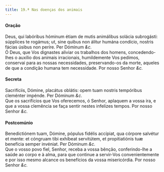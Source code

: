 ```yaml
---
title: 19.ª Nas doenças dos animais
---
```


<h4 class="text-center">Oração</h4>
<div class="container-fluid">
  <div class="row">
    <div class="col-6 dropcaps text-justify">
      Deus, qui labóribus hóminum étiam de mutis animálibus solácia subrogásti:
      súpplices te rogámus; ut, sine quibus non álitur humána condício, nostris
      fácias úsibus non períre. Per Dóminum <em>&c.</em>
    </div>
    <div class="col-6 dropcaps text-justify">
      Ó Deus, que Vos dignastes aliviar os trabalhos dos homens, concedendo-lhes
      o auxílio dos animais irracionais, humildemente Vos pedimos, conservai
      para as nossas necessidades, preservando-os da morte, aqueles de que a
      condição humana tem necessidade. Por nosso Senhor <em>&c.</em>
    </div>
  </div>
</div>

<h4 class="text-center">Secreta</h4>
<div class="container-fluid">
  <div class="row">
    <div class="col-6 dropcaps text-justify">
      Sacrifíciis, Dómine, placátus oblátis: opem tuam nostris tempóribus
      cleménter impénde. Per Dóminum <em>&c.</em>
    </div>
    <div class="col-6 dropcaps text-justify">
      Que os sacrifícios que Vos oferecemos, ó Senhor, aplaquem a vossa ira, e
      que a vossa clemência se faça sentir nestes infelizes tempos. Por nosso
      Senhor <em>&c.</em>
    </div>
  </div>
</div>

<h4 class="text-center">Postcomúnio</h4>
<div class="container-fluid">
  <div class="row">
    <div class="col-6 dropcaps text-justify">
      Benedictiónem tuam, Dómine, pópulus fidélis accípiat, qua córpore salvétur
      et mente: et cóngruam tibi exhíbeat servitútem, et propitiatiónis tuæ
      benefícia semper invéniat. Per Dóminum <em>&c.</em>
    </div>
    <div class="col-6 dropcaps text-justify">
      Que o vosso povo fiel, Senhor, receba a vossa bênção, conferindo-lhe a
      saúde ao corpo e à alma, para que continue a servir-Vos convenientemente e
      por isso mesmo alcance os benefícios da vossa misericórdia. Por nosso
      Senhor <em>&c.</em>
    </div>
  </div>
</div>
